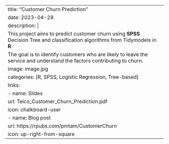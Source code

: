 ---
title: "Customer Churn Prediction"
date: 2023-04-28
description: |
    This project aims to predict customer churn using **SPSS** Decision Tree and classification algorithms from Tidymodels in **R**.  
    The goal is to identify customers who are likely to leave the service and understand the factors contributing to churn.
image: image.jpg  
categories: [R, SPSS, Logistic Regression, Tree-based]
links:
  - name: Slides
    url: Telco_Customer_Churn_Prediction.pdf
    icon: chalkboard-user
  - name: Blog post
    url: https://rpubs.com/pmtam/CustomerChurn
    icon: up-right-from-square
---